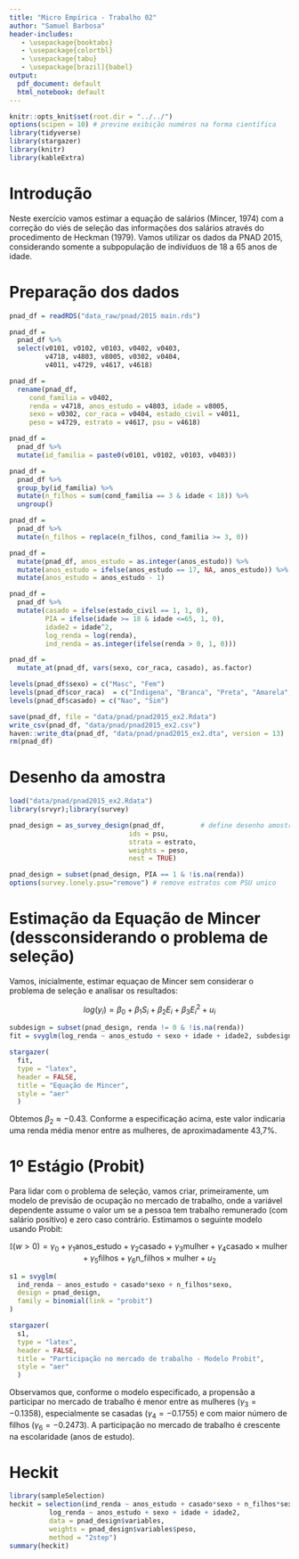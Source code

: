 ```yaml
---
title: "Micro Empírica - Trabalho 02"
author: "Samuel Barbosa"
header-includes:
   - \usepackage{booktabs}
   - \usepackage{colortbl}
   - \usepackage{tabu}  
   - \usepackage[brazil]{babel}
output:
  pdf_document: default
  html_notebook: default
---
```


```r
knitr::opts_knit$set(root.dir = "../../")
options(scipen = 10) # previne exibição numéros na forma científica
library(tidyverse)
library(stargazer)
library(knitr)
library(kableExtra)
```

# Introdução

Neste exercício vamos estimar a equação de salários (Mincer, 1974) com a
correção do viés de seleção das informações dos salários através do procedimento
de Heckman (1979). Vamos utilizar os dados da PNAD 2015, considerando somente a
subpopulação de indivíduos de 18 a 65 anos de idade.

# Preparação dos dados

```r
pnad_df = readRDS("data_raw/pnad/2015 main.rds")

pnad_df = 
  pnad_df %>% 
  select(v0101, v0102, v0103, v0402, v0403, 
         v4718, v4803, v8005, v0302, v0404, 
         v4011, v4729, v4617, v4618)

pnad_df = 
  rename(pnad_df,
     cond_familia = v0402,
     renda = v4718, anos_estudo = v4803, idade = v8005,
     sexo = v0302, cor_raca = v0404, estado_civil = v4011,
     peso = v4729, estrato = v4617, psu = v4618)

pnad_df = 
  pnad_df %>% 
  mutate(id_familia = paste0(v0101, v0102, v0103, v0403))

pnad_df = 
  pnad_df %>% 
  group_by(id_familia) %>% 
  mutate(n_filhos = sum(cond_familia == 3 & idade < 18)) %>% 
  ungroup()

pnad_df = 
  pnad_df %>% 
  mutate(n_filhos = replace(n_filhos, cond_familia >= 3, 0))

pnad_df = 
  mutate(pnad_df, anos_estudo = as.integer(anos_estudo)) %>% 
  mutate(anos_estudo = ifelse(anos_estudo == 17, NA, anos_estudo)) %>% 
  mutate(anos_estudo = anos_estudo - 1)

pnad_df = 
  pnad_df %>% 
  mutate(casado = ifelse(estado_civil == 1, 1, 0),
         PIA = ifelse(idade >= 18 & idade <=65, 1, 0),
         idade2 = idade^2, 
         log_renda = log(renda),
         ind_renda = as.integer(ifelse(renda > 0, 1, 0)))

pnad_df = 
  mutate_at(pnad_df, vars(sexo, cor_raca, casado), as.factor)

levels(pnad_df$sexo) = c("Masc", "Fem")
levels(pnad_df$cor_raca)  = c("Indigena", "Branca", "Preta", "Amarela", "Parda", "SemDecl")
levels(pnad_df$casado) = c("Nao", "Sim")

save(pnad_df, file = "data/pnad/pnad2015_ex2.Rdata")
write_csv(pnad_df, "data/pnad/pnad2015_ex2.csv")
haven::write_dta(pnad_df, "data/pnad/pnad2015_ex2.dta", version = 13)
rm(pnad_df)
```

# Desenho da amostra

```r
load("data/pnad/pnad2015_ex2.Rdata")
library(srvyr);library(survey)

pnad_design = as_survey_design(pnad_df,         # define desenho amostral
                              ids = psu, 
                              strata = estrato, 
                              weights = peso,
                              nest = TRUE)

pnad_design = subset(pnad_design, PIA == 1 & !is.na(renda))
options(survey.lonely.psu="remove") # remove estratos com PSU unico
```

# Estimação da Equação de Mincer (dessconsiderando o problema de seleção)

Vamos, inicialmente, estimar equaçao de Mincer sem considerar o problema de 
seleção e analisar os resultados:


$$ log(y_i) = \beta_0 + \beta_1 S_i + \beta_2 E_i + \beta_3 E_i^2 + u_i$$

```r
subdesign = subset(pnad_design, renda != 0 & !is.na(renda))
fit = svyglm(log_renda ~ anos_estudo + sexo + idade + idade2, subdesign)
```

```r
stargazer(
  fit,
  type = "latex", 
  header = FALSE, 
  title = "Equação de Mincer", 
  style = "aer"
  )
```


Obtemos $\beta_2 \approx -0.43$. Conforme a especificação acima, este valor
indicaria uma renda média menor entre as mulheres, de aproximadamente 43,7%.

# 1º Estágio (Probit)

Para lidar com o problema de seleção, vamos criar, primeiramente, um modelo de previsão 
de ocupação no mercado de trabalho, onde a variável dependente assume o 
valor um se a pessoa tem trabalho remunerado (com salário positivo) e zero
caso contrário. Estimamos o seguinte modelo usando Probit:

$$ \mathbb{I}(w > 0) = 
      \gamma_0 + \gamma_1 \text{anos_estudo} + 
      \gamma_2 \text{casado} + \gamma_3 \text{mulher} +
      \gamma_4 \text{casado} \times \text{mulher} +
      \gamma_5 \text{filhos} + \gamma_6 \text{n_filhos} \times \text{mulher}+
      u_2$$ 


```r
s1 = svyglm(
  ind_renda ~ anos_estudo + casado*sexo + n_filhos*sexo,
  design = pnad_design,
  family = binomial(link = "probit")
)
```

```r
stargazer(
  s1,
  type = "latex", 
  header = FALSE, 
  title = "Participação no mercado de trabalho - Modelo Probit", 
  style = "aer"
  )
```

Observamos que, conforme o modelo especificado,  a propensão a participar no 
mercado de trabalho é menor entre as mulheres ($\gamma_3 = -0.1358$), 
especialmente se casadas ($\gamma_4 = -0.1755$) e com maior número de filhos 
($\gamma_6 = -0.2473$). A participação no mercado de trabalho é crescente
na escolaridade (anos de estudo).

# Heckit

```r
library(sampleSelection)
heckit = selection(ind_renda ~ anos_estudo + casado*sexo + n_filhos*sexo,
          log_renda ~ anos_estudo + sexo + idade + idade2,
          data = pnad_design$variables,
          weights = pnad_design$variables$peso,
          method = "2step")
summary(heckit)
```


